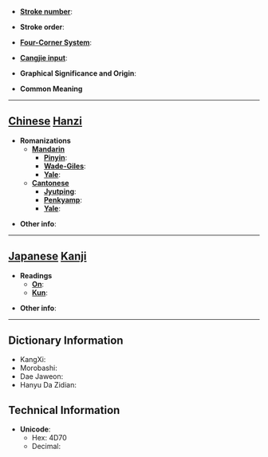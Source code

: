 * '''[[Wiktionary:Chinese total strokes index|Stroke number]]''': 

* '''Stroke order''': 

* '''[[Wiktionary:Chinese four corner index|Four-Corner System]]''': 

* '''[[Wiktionary:Chinese Cangjie index|Cangjie input]]''': 

* '''Graphical Significance and Origin''': 

* '''Common Meaning'''

----

== [[Chinese]] [[Hanzi]] ==

* '''Romanizations'''
** '''[[Mandarin]]'''
*** '''[[Pinyin]]''': 
*** '''[[Wade-Giles]]''': 
*** '''[[Yale]]''': 
** '''[[Cantonese]]'''
*** '''[[Jyutping]]''':
*** '''[[Penkyamp]]''': 
*** '''[[Yale]]''': 

* '''Other info''': 

----

== [[Japanese]] [[Kanji]] ==

* '''Readings'''
** '''[[On]]''': 
** '''[[Kun]]''': 

* '''Other info''':  

----

== Dictionary Information ==

* KangXi: 
* Morobashi: 
* Dae Jaweon:
* Hanyu Da Zidian: 

== Technical Information ==

* '''Unicode''':
** Hex: 4D70
** Decimal: